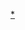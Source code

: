 {{asbox
|pix=20
|category=馬達加斯加地理小作品
|subject=與[[馬達加斯加地理]]相關的
|name=Template:Madagascar-geo-stub
|image=Flag-map of Madagascar.svg}}<noinclude>
[[Category:馬達加斯加地理小作品|*]]
</noinclude>